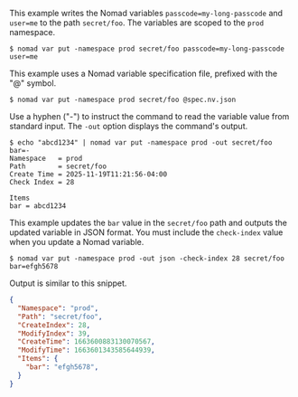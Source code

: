 
This example writes the Nomad variables `passcode=my-long-passcode` and
`user=me` to the path `secret/foo`. The variables are scoped to the `prod`
namespace.

```shell-session
$ nomad var put -namespace prod secret/foo passcode=my-long-passcode user=me
```

This example uses a Nomad variable specification file, prefixed with the "@"
symbol.

```shell-session
$ nomad var put -namespace prod secret/foo @spec.nv.json
```

Use a hyphen ("-") to instruct the command to read the variable value from
standard input. The `-out` option displays the command's output.

```shell-session
$ echo "abcd1234" | nomad var put -namespace prod -out secret/foo bar=-
Namespace   = prod
Path        = secret/foo
Create Time = 2025-11-19T11:21:56-04:00
Check Index = 28

Items
bar = abcd1234
```

This example updates the `bar` value in the `secret/foo` path and outputs the
updated variable in JSON format. You must include the `check-index` value when
you update a Nomad variable.

```shell-session
$ nomad var put -namespace prod -out json -check-index 28 secret/foo bar=efgh5678
```

Output is similar to this snippet.

```json
{
  "Namespace": "prod",
  "Path": "secret/foo",
  "CreateIndex": 28,
  "ModifyIndex": 39,
  "CreateTime": 1663600883130070567,
  "ModifyTime": 1663601343585644939,
  "Items": {
    "bar": "efgh5678",
  }
}
```
